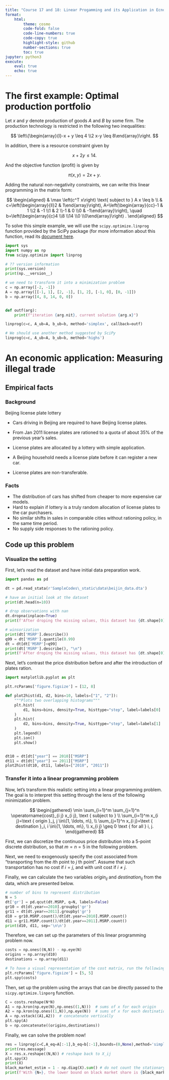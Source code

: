 ```yaml
---
title: "Course 17 and 18: Linear Progamming and its Application in Ecnomics"
format:
    html:
        theme: cosmo
        code-fold: false 
        code-line-numbers: true
        code-copy: true
        highlight-style: github
        number-sections: true
        toc: true
jupyter: python3
execute: 
    eval: true
    echo: true
---
```


# The first example: Optimal production portfolio

Let $x$ and $y$ denote production of goods $A$ and $B$ by some firm. The production technology is restricted in the following two inequalities:

$$
\left\{\begin{array}{l}-x + y \leq 4 \\2 x-y \leq 8\end{array}\right.
$$

In addition, there is a resource constraint given by

$$
x + 2 y \leq 14.
$$

And the objective function (profit) is given by

$$
\pi (x, y) = 2x + y.
$$

Adding the natural non-negativity constraints, we can write this linear programming in the matrix form:

$$
\begin{aligned}
& \max \left(c^T x\right) \text{   subject to   } A x \leq b \\
& c=\left(\begin{array}{ll}2 & 1\end{array}\right), A=\left(\begin{array}{cc}-1 & 1 \\2 & -1 \\1 & 2 \\-1 & 0 \\0 & -1\end{array}\right), \quad b=\left(\begin{array}{c}4 \\8 \\14 \\0 \\0\end{array}\right) .
\end{aligned}
$$

To solve this simple example, we will use the `scipy.optimize.linprog` function provided by the SciPy package (for more information about this function, read its [document here](https://docs.scipy.org/doc/scipy-1.10.0/reference/generated/scipy.optimize.linprog.html#scipy.optimize.linprog).

```python

import sys
import numpy as np 
from scipy.optimize import linprog

# ?? version information
print(sys.version)
print(np.__version__)

# we need to transform it into a minimization problem
c = np.array([-2, -1])
A = np.array([[-1, 1], [2, -1], [1, 2], [-1, 0], [0, -1]])
b = np.array([4, 8, 14, 0, 0])


def outf(arg):
    print(f"iteration {arg.nit}, current solution {arg.x}")

linprog(c=c, A_ub=A, b_ub=b, method='simplex', callback=outf)

# We should use another method suggested by SciPy
linprog(c=c, A_ub=A, b_ub=b, method='highs')
```

# An economic application: Measuring illegal trade

## Empirical facts

### Background

Beijing license plate lottery

-   Cars driving in Beijing are required to have Beijing license plates.

-   From Jan 2011 license plates are rationed to a quota of about 35% of the previous year’s sales.

-   License plates are allocated by a lottery with simple application.

-   A Beijing household needs a license plate before it can register a new car.

-   License plates are non-transferable.

### Facts

-   The distribution of cars has shifted from cheaper to more expensive car models.
-   Hard to explain if lottery is a truly random allocation of license plates to the car purchasers.
-   No similar shifts in sales in comparable cities without rationing policy, in the same time period.
-   No supply side responses to the rationing policy.

## Code up this problem

### Visualize the setting

First, let's read the dataset and have initial data preparation work.

```python

import pandas as pd 

dt = pd.read_stata(r'SampleCodes\_static\data\beijin_data.dta')

# have an initial look at the dataset
print(dt.head(n=10))

# drop observations with nan
dt.dropna(inplace=True)
print(f'After droping the missing values, this dataset has {dt.shape[0]} observations and {dt.shape[1]} variables.\n')

# winsorization
print(dt['MSRP'].describe())
q99 = dt['MSRP'].quantile(0.99)
dt = dt[dt['MSRP']<q99]
print(dt['MSRP'].describe(), "\n")
print(f'After droping the missing values, this dataset has {dt.shape[0]} observations and {dt.shape[1]} variables.')
```

Next, let's contrast the price distribution before and after the introduction of plates ration.

```python

import matplotlib.pyplot as plt 

plt.rcParams['figure.figsize'] = [12, 8]

def plot2hist(d1, d2, bins=10, labels=["1", "2"]):
    """Plots two overlapping histograms"""
    plt.hist(
        d1, bins=bins, density=True, histtype="step", label=labels[0]
    )
    plt.hist(
        d2, bins=bins, density=True, histtype="step", label=labels[1]
    )
    plt.legend()
    plt.ion()
    plt.show()


dt10 = dt[dt["year"] == 2010]["MSRP"]
dt11 = dt[dt["year"] == 2011]["MSRP"]
plot2hist(dt10, dt11, labels=["2010", "2011"])
```

### Transfer it into a linear programming problem

Now, let's transform this realistic setting into a linear programming problem. The goal is to interpret this setting through the lens of the following minimization problem.

$$
\begin{gathered}
\min \sum_{i=1}^m \sum_{j=1}^n \operatorname{cost}_{i j} x_{i j}, \text { subject to } \\
\sum_{i=1}^m x_{i j}=\text { origin }_j, j \in\{1, \ldots, n\}, \\
\sum_{j=1}^n x_{i j}=\text { destination }_i, i \in\{1, \ldots, m\}, \\
x_{i j} \geq 0 \text { for all } i, j.
\end{gathered} 
$$

First, we can discretize the continuous price distribution into a 5-point discrete distribution, so that $m = n = 5$ in the following problem.

Next, we need to exogenously specify the cost associated from "transporting from the $i$th point to $j$ th point". Assume that such transportation has no cost if $i = j$, and with unit cost if $i \neq j$.

Finally, we can calculate the two variables $origin_{ij}$ and $destination_{ij}$ from the data, which are presented below.

```python

# number of bins to represent distribution
N = 5
dt['gr'] = pd.qcut(dt.MSRP, q=N, labels=False) 
gr10 = dt[dt.year==2010].groupby('gr')
gr11 = dt[dt.year==2011].groupby('gr')
d10 = gr10.MSRP.count()/dt[dt.year==2010].MSRP.count()
d11 = gr11.MSRP.count()/dt[dt.year==2011].MSRP.count()
print(d10, d11, sep='\n\n')
```

Therefore, we can set up the parameters of this linear programming problem now.

```python

costs = np.ones((N,N)) - np.eye(N)
origins = np.array(d10)
destinations = np.array(d11)

# To have a visual representation of the cost matrix, run the following codes.
plt.rcParams['figure.figsize'] = [5, 5]
plt.spy(costs)
```

Then, set up the problem using the arrays that can be directly passed to the `sicpy.optimize.linporg` function.

```python

C = costs.reshape(N*N)
A1 = np.kron(np.eye(N),np.ones((1,N)))  # sums of x for each origin
A2 = np.kron(np.ones((1,N)),np.eye(N))  # sums of x for each destination
A = np.vstack((A1,A2))  # concatenate vertically
plt.spy(A)
b = np.concatenate((origins,destinations))
```

Finally, we can solve the problem now!

```python

res = linprog(c=C,A_eq=A[:-1],b_eq=b[:-1],bounds=(0,None),method='simplex')
print(res.message)
X = res.x.reshape((N,N)) # reshape back to X_ij
plt.spy(X)
print(X)
black_market_estim = 1 - np.diag(X).sum() # do not count the stationary diagonal
print(f'With {N=}, the lower bound on black market share is {black_market_estim:.5f}.')
```